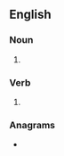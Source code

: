 ==English==

===Noun===
{{head|en|noun plural form}}

# {{plural of|sidle|lang=en}}

===Verb===
{{head|en|verb form}}

# {{en-third-person singular of|sidle}}

===Anagrams===
* {{anagrams|en|a=deilss|Seidls|lissed|sleids|slides}}